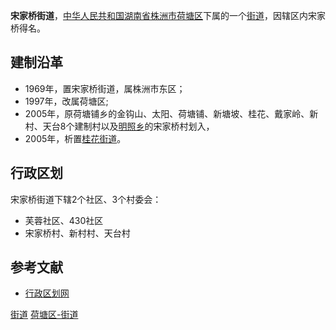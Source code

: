 {{中国乡级行政区<!---乡级行政区专用模板--->
|行政区全称 = 宋家桥街道
|景观照片文件名 = 
|景观照片描述 = 
|位置图文件名 = 
|位置图描述 = 
|汉语拼音 = 
|通用拼音 = 
|上级行政区 = [[湖南省|湖南省]][[株洲市|株洲市]][[荷塘区|荷塘区]]
|行政区类别 = 街道
|行政区划代码 = 430202003
|建置时间 = 1969年
|政府驻地 = 荷塘区检察院办公楼
|地理坐标 = {{coord|27.8825|N|113.1915|E|display=inline,title|dim:5000_type:landmark_region:CN}}
|毗邻 = 
|行政区划 = 5
|村委会 = 3
|居委会 = 2
|总面积 = 8.6平方公里
|户籍人口 = 2.7万
|户籍人口年份 = 2003
|常住人口 = 
|常住人口年份 = 
|人口密度 = 
|GDP = 
|GDP年份 = 
|邮政编码 = 412000　
|电话区号 = 
|时区 = UTC+8（[[东八区|东八区]]）
|官方网站 = 
|网站名称 = 
}}
'''宋家桥街道'''，[[中华人民共和国|中华人民共和国]][[湖南省|湖南省]][[株洲市|株洲市]][[荷塘区|荷塘区]]下属的一个[[街道|街道]]，因辖区内宋家桥得名。

==建制沿革==
*1969年，置宋家桥街道，属株洲市东区；
*1997年，改属荷塘区;
*2005年，原荷塘铺乡的金钩山、太阳、荷塘铺、新塘坡、桂花、戴家岭、新村、天台8个建制村以及[[明照乡|明照乡]]的宋家桥村划入，
*2005年，析置[[桂花街道|桂花街道]]。

==行政区划==
宋家桥街道下辖2个社区、3个村委会：
*芙蓉社区、430社区
*宋家桥村、新村村、天台村

==参考文献==
*[https://web.archive.org/web/20121116001347/http://www.xzqh.org/html/show.php?contentid=15774 行政区划网]

{{湖南小作品}}
{{株洲市荷塘区行政区划}}

[[Category:荷塘区行政区划|街道]]
[[Category:株洲乡镇|荷塘区-街道]]